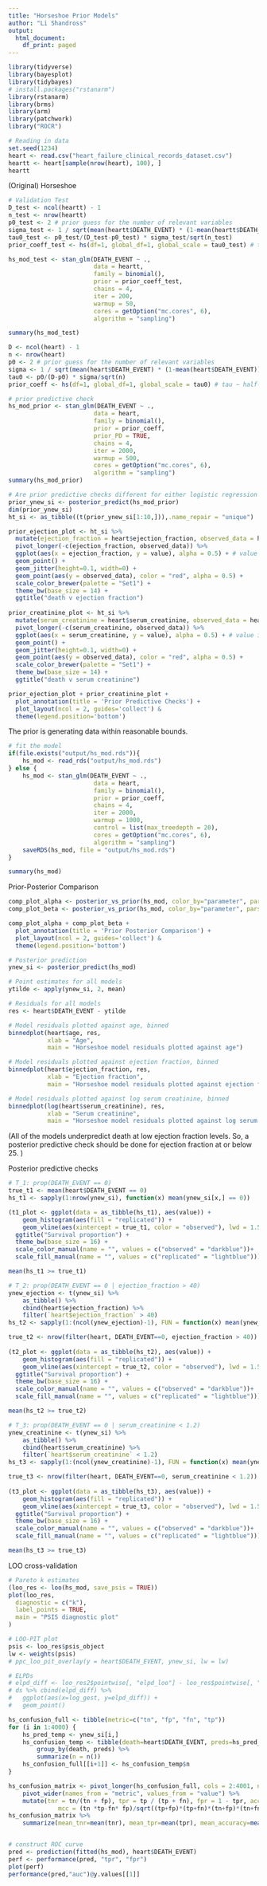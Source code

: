 ```yaml
---
title: "Horseshoe Prior Models"
author: "Li Shandross"
output:
  html_document:
    df_print: paged
---
```


```r
library(tidyverse)
library(bayesplot)
library(tidybayes)
# install.packages("rstanarm")
library(rstanarm)
library(brms)
library(arm)
library(patchwork)
library("ROCR")
```

```r
# Reading in data
set.seed(1234)
heart <- read.csv("heart_failure_clinical_records_dataset.csv")
heartt <- heart[sample(nrow(heart), 100), ]
heartt
```


(Original) Horseshoe
```r
# Validation Test
D_test <- ncol(heartt) - 1
n_test <- nrow(heartt)
p0_test <- 2 # prior guess for the number of relevant variables
sigma_test <- 1 / sqrt(mean(heartt$DEATH_EVENT) * (1-mean(heartt$DEATH_EVENT))) # pseudo sigma
tau0_test <- p0_test/(D_test-p0_test) * sigma_test/sqrt(n_test)
prior_coeff_test <- hs(df=1, global_df=1, global_scale = tau0_test) # tau ∼ half-Cauchy (0, tau0_test^2)

hs_mod_test <- stan_glm(DEATH_EVENT ~ ., 
                        data = heartt, 
                        family = binomial(), 
                        prior = prior_coeff_test,
                        chains = 4, 
                        iter = 200,
                        warmup = 50,
                        cores = getOption("mc.cores", 6), 
                        algorithm = "sampling")

summary(hs_mod_test)
```

```r
D <- ncol(heart) - 1
n <- nrow(heart)
p0 <- 2 # prior guess for the number of relevant variables
sigma <- 1 / sqrt(mean(heart$DEATH_EVENT) * (1-mean(heart$DEATH_EVENT))) # pseudo sigma
tau0 <- p0/(D-p0) * sigma/sqrt(n)
prior_coeff <- hs(df=1, global_df=1, global_scale = tau0) # tau ∼ half-Cauchy (0, tau0^2)

# prior predictive check
hs_mod_prior <- stan_glm(DEATH_EVENT ~ ., 
                        data = heart, 
                        family = binomial(), 
                        prior = prior_coeff,
                        prior_PD = TRUE,
                        chains = 4, 
                        iter = 2000,
                        warmup = 500,
                        cores = getOption("mc.cores", 6), 
                        algorithm = "sampling")
summary(hs_mod_prior)

# Are prior predictive checks different for either logistic regression or the use of horseshoe priors?
prior_ynew_si <- posterior_predict(hs_mod_prior)
dim(prior_ynew_si)
ht_si <- as_tibble((t(prior_ynew_si[1:10,])),.name_repair = "unique")

prior_ejection_plot <- ht_si %>% 
  mutate(ejection_fraction = heart$ejection_fraction, observed_data = heart$DEATH_EVENT)%>%
  pivot_longer(-c(ejection_fraction, observed_data)) %>%
  ggplot(aes(x = ejection_fraction, y = value), alpha = 0.5) + # value is DEATH_EVENT
  geom_point() +
  geom_jitter(height=0.1, width=0) +
  geom_point(aes(y = observed_data), color = "red", alpha = 0.5) +
  scale_color_brewer(palette = "Set1") +
  theme_bw(base_size = 14) +
  ggtitle("death v ejection fraction")
  
prior_creatinine_plot <- ht_si %>% 
  mutate(serum_creatinine = heart$serum_creatinine, observed_data = heart$DEATH_EVENT)%>%
  pivot_longer(-c(serum_creatinine, observed_data)) %>%
  ggplot(aes(x = serum_creatinine, y = value), alpha = 0.5) + # value is DEATH_EVENT
  geom_point() +
  geom_jitter(height=0.1, width=0) +
  geom_point(aes(y = observed_data), color = "red", alpha = 0.5) +
  scale_color_brewer(palette = "Set1") +
  theme_bw(base_size = 14) +
  ggtitle("death v serum creatinine")

prior_ejection_plot + prior_creatinine_plot +
  plot_annotation(title = 'Prior Predictive Checks') +
  plot_layout(ncol = 2, guides='collect') &
  theme(legend.position='bottom')
```

The prior is generating data within reasonable bounds.  
  
```r
# fit the model
if(file.exists("output/hs_mod.rds")){
	hs_mod <- read_rds("output/hs_mod.rds")
} else {
	hs_mod <- stan_glm(DEATH_EVENT ~ ., 
                        data = heart, 
                        family = binomial(), 
                        prior = prior_coeff,
                        chains = 4, 
                        iter = 2000,
                        warmup = 1000,
                        control = list(max_treedepth = 20),
                        cores = getOption("mc.cores", 6), 
                        algorithm = "sampling")
	saveRDS(hs_mod, file = "output/hs_mod.rds")
}

summary(hs_mod)
```

Prior-Posterior Comparison
```r
comp_plot_alpha <- posterior_vs_prior(hs_mod, color_by="parameter", pars="alpha")
comp_plot_beta <- posterior_vs_prior(hs_mod, color_by="parameter", pars="beta")

comp_plot_alpha + comp_plot_beta +
  plot_annotation(title = 'Prior Posterior Comparison') +
  plot_layout(ncol = 2, guides='collect') &
  theme(legend.position='bottom')
```


```r
# Posterior prediction
ynew_si <- posterior_predict(hs_mod)

# Point estimates for all models
ytilde <- apply(ynew_si, 2, mean)

# Residuals for all models
res <- heart$DEATH_EVENT - ytilde
```

```r
# Model residuals plotted against age, binned
binnedplot(heart$age, res,
           xlab = "Age",
           main = "Horseshoe model residuals plotted against age")

# Model residuals plotted against ejection fraction, binned
binnedplot(heart$ejection_fraction, res,
           xlab = "Ejection fraction",
           main = "Horseshoe model residuals plotted against ejection fraction")

# Model residuals plotted against log serum creatinine, binned
binnedplot(log(heart$serum_creatinine), res,
           xlab = "Serum creatinine",
           main = "Horseshoe model residuals plotted against log serum creatinine")
```

(All of the models underpredict death at low ejection fraction levels. So, a posterior predictive check should be done for ejection fraction at or below 25. )

 
Posterior predictive checks
```r
# T_1: prop(DEATH_EVENT == 0)
true_t1 <- mean(heart$DEATH_EVENT == 0)
hs_t1 <- sapply(1:nrow(ynew_si), function(x) mean(ynew_si[x,] == 0))

(t1_plot <- ggplot(data = as_tibble(hs_t1), aes(value)) + 
    geom_histogram(aes(fill = "replicated")) + 
    geom_vline(aes(xintercept = true_t1, color = "observed"), lwd = 1.5) + 
  ggtitle("Survival proportion") + 
  theme_bw(base_size = 16) + 
  scale_color_manual(name = "", values = c("observed" = "darkblue"))+
  scale_fill_manual(name = "", values = c("replicated" = "lightblue")))

mean(hs_t1 >= true_t1)
```

```r
# T_2: prop(DEATH_EVENT == 0 | ejection_fraction > 40)
ynew_ejection <- t(ynew_si) %>%
	as_tibble() %>%
	cbind(heart$ejection_fraction) %>%
	filter(`heart$ejection_fraction` > 40)
hs_t2 <- sapply(1:(ncol(ynew_ejection)-1), FUN = function(x) mean(ynew_ejection[,x] == 0))

true_t2 <- nrow(filter(heart, DEATH_EVENT==0, ejection_fraction > 40)) / nrow(filter(heart, ejection_fraction > 40))
 
(t2_plot <- ggplot(data = as_tibble(hs_t2), aes(value)) + 
    geom_histogram(aes(fill = "replicated")) + 
    geom_vline(aes(xintercept = true_t2, color = "observed"), lwd = 1.5) + 
  ggtitle("Survival proportion") + 
  theme_bw(base_size = 16) + 
  scale_color_manual(name = "", values = c("observed" = "darkblue"))+
  scale_fill_manual(name = "", values = c("replicated" = "lightblue")))

mean(hs_t2 >= true_t2)
```

```r
# T_3: prop(DEATH_EVENT == 0 | serum_creatinine < 1.2)
ynew_creatinine <- t(ynew_si) %>%
	as_tibble() %>%
	cbind(heart$serum_creatinine) %>%
	filter(`heart$serum_creatinine` < 1.2)
hs_t3 <- sapply(1:(ncol(ynew_creatinine)-1), FUN = function(x) mean(ynew_creatinine[,x] == 0))

true_t3 <- nrow(filter(heart, DEATH_EVENT==0, serum_creatinine < 1.2)) / nrow(filter(heart, serum_creatinine < 1.2))
 
(t3_plot <- ggplot(data = as_tibble(hs_t3), aes(value)) + 
    geom_histogram(aes(fill = "replicated")) + 
    geom_vline(aes(xintercept = true_t3, color = "observed"), lwd = 1.5) + 
  ggtitle("Survival proportion") + 
  theme_bw(base_size = 16) + 
  scale_color_manual(name = "", values = c("observed" = "darkblue"))+
  scale_fill_manual(name = "", values = c("replicated" = "lightblue")))

mean(hs_t3 >= true_t3)
```


LOO cross-validation
```r
# Pareto k estimates
(loo_res <- loo(hs_mod, save_psis = TRUE))
plot(loo_res,
  diagnostic = c("k"),
  label_points = TRUE,
  main = "PSIS diagnostic plot"
)
```

```r
# LOO-PIT plot 
psis <- loo_res$psis_object
lw <- weights(psis) 
# ppc_loo_pit_overlay(y = heart$DEATH_EVENT, ynew_si, lw = lw)
```

```r
# ELPDs
# elpd_diff <- loo_res2$pointwise[, "elpd_loo"] - loo_res$pointwise[, "elpd_loo"] 
# ds %>% cbind(elpd_diff) %>%	
# 	ggplot(aes(x=log_gest, y=elpd_diff)) +
# 	geom_point()
```

```r
hs_confusion_full <- tibble(metric=c("tn", "fp", "fn", "tp"))
for (i in 1:4000) {
	hs_pred_temp <- ynew_si[i,]
	hs_confusion_temp <- tibble(death=heart$DEATH_EVENT, preds=hs_pred_temp) %>%
		group_by(death, preds) %>%
		summarize(n = n())
	hs_confusion_full[[i+1]] <- hs_confusion_temp$n
}

hs_confusion_matrix <- pivot_longer(hs_confusion_full, cols = 2:4001, names_to = "sample", values_to = "value") %>%
	pivot_wider(names_from = "metric", values_from = "value") %>%
	mutate(tnr = tn/(tn + fp), tpr = tp / (tp + fn), fpr = 1 - tpr, accuracy = (tp + tn) / (299),
			  mcc = (tn *tp-fn* fp)/sqrt((tp+fp)*(tp+fn)*(tn+fp)*(tn+fn))) 
hs_confusion_matrix %>%
	summarize(mean_tnr=mean(tnr), mean_tpr=mean(tpr), mean_accuracy=mean(accuracy), mean_mcc=mean(mcc))


# construct ROC curve
pred <- prediction(fitted(hs_mod), heart$DEATH_EVENT)
perf <- performance(pred, "tpr", "fpr")
plot(perf)
performance(pred,"auc")@y.values[[1]]
```